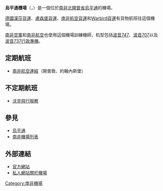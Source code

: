 {{Infobox Airport 
|airport_name     = 烏平通機場<br>{{lang|en|Upington Airport}}
|open             =
|type             = 民用
|run by           =  
|city             = [[南非|南非]][[北開普省|北開普省]][[烏平通|烏平通]]
|location         = [[南非|南非]][[北開普省|北開普省]][[烏平通|烏平通]]
|elevation        = 844米（2770英呎）
|IATA             = UTN 
|ICAO             = FAUP 
|coordinates      = {{coord|28|24|4|S|21|15|35|E|type:airport}}
|distance_to_city = 
|website          = http://www.airports.co.za/home.asp?pid=339
|runway1_heading  = 17/35
|runway1_feet     = 16,076 
|runway1_meter    = 4,900 
|runway1_surface  = [[柏油|柏油]] 
|runway2_heading  = 01/19 
|runway2_feet     = 7,998 
|runway2_meter    = 2,438 
|runway2_surface  = 柏油 
|runway3_heading  = 08/26 
|runway3_feet     = 6,000 
|runway3_meter    = 1,829 
|runway3_surface  = 柏油 
|footnotes        = 
}}

'''烏平通機場'''（{{lang-en|Upington Airport}}，{{Airport codes|UTN|FAUP}}）是一個位於[[南非|南非]][[北開普省|北開普省]][[烏平通|烏平通]]的機場。

[[漢莎貨運航空|德國漢莎貨運]]、[[盧森堡貨運|盧森堡貨運]]、[[南非航空|南非航空貨運]]和[[Warbird貨運|Warbird貨運]]有貨物航班往這個機場。

[[南非空軍|南非空軍]]和[[南非航空|南非航空]]也使用這個機場訓練機師，机型包括[[波音747|波音747]]、[[波音707|波音707]]以及[[行政專機|波音737行政專機]]。

== 定期航班 ==
* [[南非航空連結|南非航空連結]]（開普敦、約翰內斯堡）

== 不定期航班 ==
* [http://www.upington.com 沃克飛行服務] {{Wayback|url=http://www.upington.com/ |date=20201021191246 }}

== 參見 ==
* [[烏平通|烏平通]]
* [[南非機場列表|南非機場列表]]

==外部連結==
* [https://web.archive.org/web/20060628104259/http://www.airports.co.za/home.asp?pid=339 官方網站]
* [https://web.archive.org/web/20090510090143/http://africa.cwsurf.de/Upington.htm 私人網站關於機場]

{{南非客運機場}}

[[Category:南非機場|Category:南非機場]]